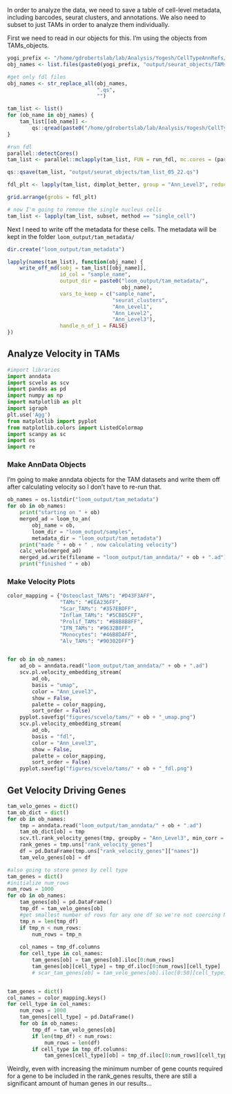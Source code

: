 In order to analyze the data, we need to save a table of cell-level metadata, including barcodes, seurat clusters, and annotations. We also need to subset to just TAMs in order to analyze them individually.

First we need to read in our objects for this. I'm using the objects from TAMs_objects.

```r
yogi_prefix <- "/home/gdrobertslab/lab/Analysis/Yogesh/CellTypeAnnRefs/"
obj_names <- list.files(paste0(yogi_prefix, "output/seurat_objects/TAMs_objects"))

#get only fdl files
obj_names <- str_replace_all(obj_names,
                             ".qs",
                             "")

tam_list <- list()
for (ob_name in obj_names) {
    tam_list[[ob_name]] <-
        qs::qread(paste0("/home/gdrobertslab/lab/Analysis/Yogesh/CellTypeAnnRefs/output/seurat_objects/TAMs_objects/", ob_name, ".qs"))
}
```

```r
#run fdl
parallel::detectCores()
tam_list <- parallel::mclapply(tam_list, FUN = run_fdl, mc.cores = (parallel::detectCores() - 8))

qs::qsave(tam_list, "output/seurat_objects/tam_list_05_22.qs")

fdl_plt <- lapply(tam_list, dimplot_better, group = "Ann_Level3", reduction = "fdl")

grid.arrange(grobs = fdl_plt)

# now I'm going to remove the single nucleus cells
tam_list <- lapply(tam_list, subset, method == "single_cell")

```

Next I need to write off the metadata for these cells. The metadata will be kept in the folder `loom_output/tam_metadata/`

```r
dir.create("loom_output/tam_metadata")

lapply(names(tam_list), function(obj_name) {
    write_off_md(sobj = tam_list[[obj_name]],
                 id_col = "sample_name",
                 output_dir = paste0("loom_output/tam_metadata/",
                                     obj_name),
                 vars_to_keep = c("sample_name",
                                  "seurat_clusters",
                                  "Ann_Level1",
                                  "Ann_Level2",
                                  "Ann_Level3"),
                 handle_n_of_1 = FALSE)
})
```

## Analyze Velocity in TAMs

```python
#import libraries
import anndata
import scvelo as scv
import pandas as pd
import numpy as np
import matplotlib as plt
import igraph
plt.use('Agg')
from matplotlib import pyplot
from matplotlib.colors import ListedColormap
import scanpy as sc
import os
import re
```

### Make AnnData Objects

I'm going to make anndata objects for the TAM datasets and write them off after calculating velocity so I don't have to re-run that.

```python
ob_names = os.listdir("loom_output/tam_metadata")
for ob in ob_names:
    print("starting on " + ob)
    merged_ad = loom_to_an(
        obj_name = ob,
        loom_dir = "loom_output/samples",
        metadata_dir = "loom_output/tam_metadata")
    print("made " + ob + " , now calculating velocity")
    calc_velo(merged_ad)
    merged_ad.write(filename = "loom_output/tam_anndata/" + ob + ".ad")
    print("finished " + ob)

```

### Make Velocity Plots

```python
color_mapping = {"Osteoclast_TAMs": "#D43F3AFF",
                 "TAMs": "#EEA236FF",
                 "Scar_TAMs": "#357EBDFF",
                 "Inflam_TAMs": "#5CB85CFF",
                 "Prolif_TAMs": "#B8B8B8FF",
                 "IFN_TAMs": "#9632B8FF",
                 "Monocytes": "#46B8DAFF",
                 "Alv_TAMs": "#90302DFF"}


for ob in ob_names:
    ad_ob = anndata.read("loom_output/tam_anndata/" + ob + ".ad")
    scv.pl.velocity_embedding_stream(
        ad_ob,
        basis = "umap",
        color = "Ann_Level3",
        show = False,
        palette = color_mapping,
        sort_order = False)
    pyplot.savefig("figures/scvelo/tams/" + ob + "_umap.png")
    scv.pl.velocity_embedding_stream(
        ad_ob,
        basis = "fdl",
        color = "Ann_Level3",
        show = False,
        palette = color_mapping,
        sort_order = False)
    pyplot.savefig("figures/scvelo/tams/" + ob + "_fdl.png")

```

## Get Velocity Driving Genes

```python
tam_velo_genes = dict()
tam_ob_dict = dict()
for ob in ob_names:
    tmp = anndata.read("loom_output/tam_anndata/" + ob + ".ad")
    tam_ob_dict[ob] = tmp
    scv.tl.rank_velocity_genes(tmp, groupby = "Ann_Level3", min_corr = 0.3, min_counts = 10)
    rank_genes = tmp.uns["rank_velocity_genes"]
    df = pd.DataFrame(tmp.uns["rank_velocity_genes"]["names"])
    tam_velo_genes[ob] = df

#also going to store genes by cell type
tam_genes = dict()
#initialize num_rows
num_rows = 1000
for ob in ob_names:
    tam_genes[ob] = pd.DataFrame()
    tmp_df = tam_velo_genes[ob]
    #get smallest number of rows for any one df so we're not coercing NAs
    tmp_n = len(tmp_df)
    if tmp_n < num_rows:
        num_rows = tmp_n
    
    col_names = tmp_df.columns
    for cell_type in col_names:
        tam_genes[ob] = tam_genes[ob].iloc[0:num_rows]
        tam_genes[ob][cell_type] = tmp_df.iloc[0:num_rows][cell_type]
        # scar_tam_genes[ob] = tam_velo_genes[ob].iloc[0:50][cell_type]


tam_genes = dict()
col_names = color_mapping.keys()
for cell_type in col_names:
    num_rows = 1000
    tam_genes[cell_type] = pd.DataFrame()
    for ob in ob_names:
        tmp_df = tam_velo_genes[ob]
        if len(tmp_df) < num_rows:
            num_rows = len(df)
        if cell_type in tmp_df.columns:
            tam_genes[cell_type][ob] = tmp_df.iloc[0:num_rows][cell_type]


```

Weirdly, even with increasing the minimum number of gene counts required for a gene to be included in the rank_genes results, there are still a significant amount of human genes in our results...

